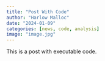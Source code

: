 ```yaml
---
title: "Post With Code"
author: "Harlow Malloc"
date: "2024-01-09"
categories: [news, code, analysis]
image: "image.jpg"
---
```


This is a post with executable code.
